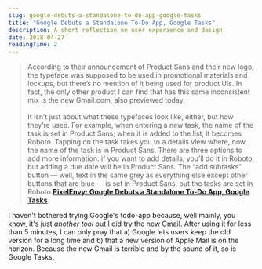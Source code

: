 ```yaml
---
slug: google-debuts-a-standalone-to-do-app-google-tasks
title: "Google Debuts a Standalone To-Do App, Google Tasks"
description: A short reflection on user experience and design.
date: 2018-04-27
readingTime: 2
---
```


>According to their announcement of Product Sans and their new logo, the typeface was supposed to be used in promotional materials and lockups, but there’s no mention of it being used for product UIs. In fact, the only other product I can find that has this same inconsistent mix is the new Gmail.com, also previewed today.
<br /><br />
It isn’t just about what these typefaces look like, either, but how they’re used. For example, when entering a new task, the name of the task is set in Product Sans; when it is added to the list, it becomes Roboto. Tapping on the task takes you to a details view where, now, the name of the task is in Product Sans. There are three options to add more information: if you want to add details, you’ll do it in Roboto, but adding a due date will be in Product Sans. The “add subtasks” button — well, text in the same grey as everything else except other buttons that are blue — is set in Product Sans, but the tasks are set in Roboto.**<a href="https://pxlnv.com/linklog/google-tasks/">PixelEnvy: Google Debuts a Standalone To-Do App, Google Tasks</a>**

I haven't bothered trying Google's todo-app because, well mainly, you know, it's just <a href="/newtools/">_another tool_</a> but I did try the <a href="https://techcrunch.com/2018/04/25/say-hello-to-the-new-gmail-with-self-destructing-messages-email-snoozing-offline-mode-and-more/">new Gmail</a>. After using it for less than 5 minutes, I can only pray that a) Google lets users keep the old version for a long time and b) that a new version of Apple Mail is on the horizon. Because the new Gmail is terrible and by the sound of it, so is Google Tasks.